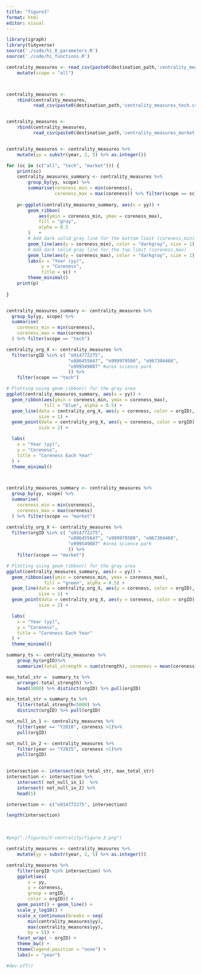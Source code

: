 ```yaml
---
title: "figure3"
format: html
editor: visual
---
```


```r
library(igraph)
library(tidyverse)
source('./code/hi_0_parameters.R')
source('./code/hi_functions.R')

```

```r
centrality_measures <- read_csv(paste0(destination_path,'centrality_measures.csv')) %>%
    mutate(scope = "all")



centrality_measures <- 
    rbind(centrality_measures,
          read_csv(paste0(destination_path,'centrality_measures_tech.csv')) %>% mutate(scope = "tech"))


centrality_measures <- 
    rbind(centrality_measures,
          read_csv(paste0(destination_path,'centrality_measures_market.csv')) %>% mutate(scope = "market"))


centrality_measures <- centrality_measures %>%
    mutate(yy = substr(year, 2, 5) %>% as.integer())
```

```r





for (sc in (c("all", "tech", "market"))) {
    print(sc)
    centrality_measures_summary <- centrality_measures %>%
        group_by(yy, scope) %>%
        summarise(coreness_min = min(coreness),
                  coreness_max = max(coreness)) %>% filter(scope == sc)
    
    p<-ggplot(centrality_measures_summary, aes(x = yy)) +
        geom_ribbon(
            aes(ymin = coreness_min, ymax = coreness_max),
            fill = "gray",
            alpha = 0.5
        )   +
        # Add dark solid gray line for the bottom limit (coreness_min)
        geom_line(aes(y = coreness_min), color = "darkgray", size = 1) +
        # Add dark solid gray line for the top limit (coreness_max)
        geom_line(aes(y = coreness_max), color = "darkgray", size = 1) +
        labs(x = "Year (yy)",
             y = "Coreness",
             title = sc) +
        theme_minimal()
    print(p)
    
}



```

```r

centrality_measures_summary <- centrality_measures %>%
  group_by(yy, scope) %>%
  summarise(
    coreness_min = min(coreness),
    coreness_max = max(coreness)
  ) %>% filter(scope == "tech")

centrality_org_X <- centrality_measures %>%
  filter(orgID %in% c( "o914772275", 
                       "o886455647", "o999979500", "o967304468",
                       "o999549887" #area science park
                       )) %>%
    filter(scope == "tech")

# Plotting using geom_ribbon() for the gray area
ggplot(centrality_measures_summary, aes(x = yy)) +
  geom_ribbon(aes(ymin = coreness_min, ymax = coreness_max), 
              fill = "blue", alpha = 0.5) +
  geom_line(data = centrality_org_X, aes(y = coreness, color = orgID), 
            size = 1) +
  geom_point(data = centrality_org_X, aes(y = coreness, color = orgID), 
            size = 2) +

  labs(
    x = "Year (yy)",
    y = "Coreness",
    title = "Coreness Each Year"
  ) +
  theme_minimal()



centrality_measures_summary <- centrality_measures %>%
  group_by(yy, scope) %>%
  summarise(
    coreness_min = min(coreness),
    coreness_max = max(coreness)
  ) %>% filter(scope == "market")

centrality_org_X <- centrality_measures %>%
  filter(orgID %in% c( "o914772275", 
                       "o886455647", "o999979500", "o967304468",
                       "o999549887" #area science park
                       )) %>%
    filter(scope == "market")

# Plotting using geom_ribbon() for the gray area
ggplot(centrality_measures_summary, aes(x = yy)) +
  geom_ribbon(aes(ymin = coreness_min, ymax = coreness_max), 
              fill = "green", alpha = 0.5) +
  geom_line(data = centrality_org_X, aes(y = coreness, color = orgID), 
            size = 1) +
  geom_point(data = centrality_org_X, aes(y = coreness, color = orgID), 
            size = 2) +

  labs(
    x = "Year (yy)",
    y = "Coreness",
    title = "Coreness Each Year"
  ) +
  theme_minimal()

```

```r
    



summary_ts <- centrality_measures %>%
    group_by(orgID)%>%
    summarize(total_strength = sum(strength), coreness = mean(coreness))

max_total_str =  summary_ts %>% 
    arrange(-total_strength) %>%
    head(1000) %>% distinct(orgID) %>% pull(orgID) 

min_total_str = summary_ts %>% 
    filter(total_strength<5000) %>% 
    distinct(orgID) %>% pull(orgID)

not_null_in_1 <- centrality_measures %>%
    filter(year == "Y2018", coreness >1)%>%
    pull(orgID)

not_null_in_2 <- centrality_measures %>%
    filter(year == "Y2025", coreness >1)%>%
    pull(orgID)
    

intersection <- intersect(min_total_str, max_total_str)
intersection <- intersection %>%
    intersect( not_null_in_1)  %>%
    intersect( not_null_in_2) %>%
    head(5) 

intersection <- c("o914772275", intersection)

length(intersection)
```

\

```r


#png("./figures/3-centrality/figure-3.png")

centrality_measures <- centrality_measures %>%
    mutate(yy = substr(year, 2, 5) %>% as.integer())

centrality_measures %>%
    filter(orgID %in% intersection) %>%
    ggplot(aes(
        x = yy,
        y = coreness,
        group = orgID,
        color = orgID)) +
    geom_point() + geom_line() +
    scale_y_log10() +
    scale_x_continuous(breaks = seq(
        min(centrality_measures$yy),
        max(centrality_measures$yy),
        by = 5)) +
    facet_wrap( ~ orgID) +
    theme_bw() +
    theme(legend.position = "none") +
    labs(x = "year")

#dev.off()


```
